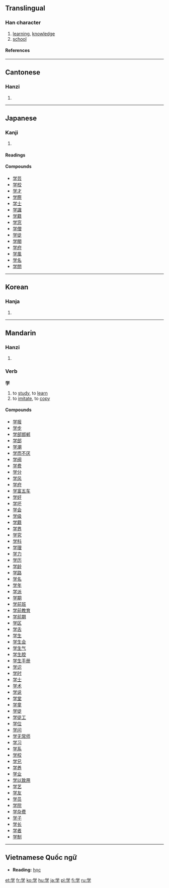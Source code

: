 {{see|學}}

==Translingual==
{{Han stroke|[[Image:学-order.gif]]}}
===Han character===
{{Han char|rn=39|rad=子|as=05|sn=8|four=|canj=火月弓木 (FBND)}}
# [[learning]], [[knowledge]]
# [[school]]
====References====
{{Han ref|kx=0279.121|dkj=06974|dj=0548.060|hdz=21014.030l|uh=5B66|ud=23398}}
----

==Cantonese==
===Hanzi===
{{yue-hanzi|jyut=|y=hok6}}
# {{defn|Cantonese}}
----
==Japanese==
===Kanji===
{{ja-kanji|grade=1|rs=子05}}
# {{defn|Japanese}}
====Readings====
{{ja-readings|on=[[がく]] (gaku)|kun=[[まなぶ]] (manabu)}}
====Compounds====
*[[学芸]]
*[[学校]]
*[[学才]]
*[[学際]]
*[[学士]]
*[[学識]]
*[[学籍]]
*[[学窓]]
*[[学僧]]
*[[学徒]]
*[[学閥]]
*[[学府]]
*[[学風]]
*[[学名]]
*[[学問]]
----
==Korean==
===Hanja===
{{ko-hanja|hangeul=[[학]]|eumhun=배울|rv=hak|mr=hak}}
# {{defn|Korean}}
----
==Mandarin==
===Hanzi===
{{cmn-hanzi|tra=學|pin=[[xué]] (xue2)|wg=hsüeh<sup>2</sup>}}
# {{defn|Mandarin}}

===Verb===
'''学'''

# to [[study]], to [[learn]]
# to [[imitate]], to [[copy]]

====Compounds====
*[[学报]]
*[[学步]]
*[[学部邯郸]]
*[[学部]]
*[[学潮]]
*[[学而不厌]]
*[[学阀]]
*[[学费]]
*[[学分]]
*[[学风]]
*[[学府]]
*[[学富五车]]
*[[学好]]
*[[学坏]]
*[[学会]]
*[[学级]]
*[[学籍]]
*[[学界]]
*[[学究]]
*[[学科]]
*[[学理]]
*[[学力]]
*[[学历]]
*[[学龄]]
*[[学路]]
*[[学名]]
*[[学年]]
*[[学派]]
*[[学期]]
*[[学前班]]
*[[学前教育]]
*[[学前期]]
*[[学区]]
*[[学舌]]
*[[学生]]
*[[学生会]]
*[[学生气]]
*[[学生腔]]
*[[学生手册]]
*[[学识]]
*[[学时]]
*[[学士]]
*[[学术]]
*[[学说]]
*[[学堂]]
*[[学童]]
*[[学徒]]
*[[学徒工]]
*[[学位]]
*[[学问]]
*[[学无常师]]
*[[学习]]
*[[学系]]
*[[学校]]
*[[学兄]]
*[[学养]]
*[[学业]]
*[[学以致用]]
*[[学艺]]
*[[学友]]
*[[学员]]
*[[学院]]
*[[学杂费]]
*[[学子]]
*[[学长]]
*[[学者]]
*[[学制]]
----
==Vietnamese Quốc ngữ==

*'''Reading:''' [[học]]




[[et:学]]
[[fr:学]]
[[ko:学]]
[[hu:学]]
[[ja:学]]
[[pl:学]]
[[fi:学]]
[[ru:学]]